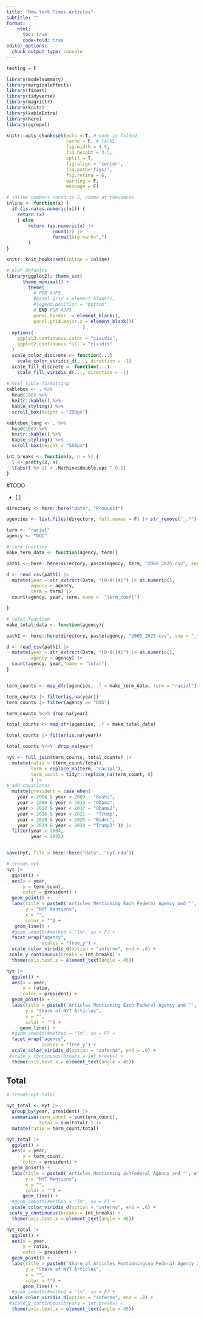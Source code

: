 ```yaml
---
title: "New York Times Articles"
subtitle: ""
format:
    html: 
      toc: true
      code-fold: true
editor_options: 
  chunk_output_type: console
---
```



```r
testing = F

library(modelsummary)
library(marginaleffects)
library(fixest)
library(tidyverse)
library(magrittr)
library(knitr)
library(kableExtra)
library(here)
library(ggrepel)

knitr::opts_chunk$set(echo = T, # code is folded 
                      cache = F, # CACHE 
                      fig.width = 4.5, 
                      fig.height = 3.5,
                      split = T,
                      fig.align = 'center', 
                      fig.path='figs/',
                      fig.retina = 6,
                      warning = F, 
                      message = F)

# inline numbers round to 2, comma at thousands
inline <- function(x) {
  if (is.na(as.numeric(x))) {
    return (x)
    } else
        return (as.numeric(x) |> 
                 round(2) |>
                 format(big.mark=",") 
        )
}

knitr::knit_hooks$set(inline = inline)

# plot defaults 
library(ggplot2); theme_set(
      theme_minimal() + 
        theme(
          # FOR AJPS
          #panel.grid = element_blank(),
          #legend.position = "bottom",
          # END FOR AJPS 
          panel.border  = element_blank(),
          panel.grid.major.x = element_blank())
                            )
  options(
    ggplot2.continuous.color = "cividis",
    ggplot2.continuous.fill = "cividis"
  )
  scale_color_discrete <- function(...)
    scale_color_viridis_d(..., direction = -1)
  scale_fill_discrete <- function(...)
    scale_fill_viridis_d(..., direction = -1)
  
# html table formatting
kablebox <- . %>%  
  head(100) %>%
  knitr::kable() %>% 
  kable_styling() %>% 
  scroll_box(height = "200px")

kablebox_long <- . %>% 
  head(100) %>% 
  knitr::kable() %>% 
  kable_styling() %>% 
  scroll_box(height = "500px")

int_breaks <- function(x, n = 5) {
  l <- pretty(x, n)
  l[abs(l %% 1) < .Machine$double.eps ^ 0.5] 
}
```



#TODO 

- [ ] 


```r

directory <- here::here("data", "ProQuest") 

agencies <- list.files(directory, full.names = F) |> str_remove("_.*") |> unique()

term <- "racial"
agency <- "DOC"

# term function 
make_term_data <- function(agency, term){

path1 <- here::here(directory, paste(agency, term, "2005_2025.csv", sep = "_")) 

d <- read_csv(path1) |>
  mutate(year = str_extract(Date, "[0-9]{4}") |> as.numeric(),
         agency = agency, 
         term = term) |> 
  count(agency, year, term, name =  "term_count")

} 

# total function 
make_total_data <- function(agency){

path1 <- here::here(directory, paste(agency, "2005_2025.csv", sep = "_")) 

d <- read_csv(path1) |>
  mutate(year = str_extract(Date, "[0-9]{4}") |> as.numeric(),
         agency = agency) |>
  count(agency, year, name = "total")
} 


term_counts <- map_dfr(agencies, .f = make_term_data, term = "racial")

term_counts |> filter(is.na(year))
term_counts |> filter(agency == "DOS")

term_counts %<>% drop_na(year)

total_counts <- map_dfr(agencies, .f = make_total_data)

total_counts |> filter(is.na(year))

total_counts %<>%  drop_na(year)

nyt <- full_join(term_counts, total_counts) |>
  mutate(ratio = (term_count/total),
         term = replace_na(term, "racial"),
         term_count = tidyr::replace_na(term_count, 0)
         ) |> 
# add covariates 
  mutate(president = case_when(
    year > 2004 & year < 2009 ~ "Bush2",
    year > 2008 & year < 2013 ~ "Obama",
    year > 2012 & year < 2017 ~ "Obama2",
    year > 2016 & year < 2021 ~  "Trump",
    year > 2020 & year < 2025 ~ "Biden",
    year > 2024 & year < 2029 ~ "Trump2" )) |>  
  filter(year > 2004,
         year < 2025) 


save(nyt, file = here::here("data", "nyt.rda"))
```


```r
# trends-nyt
nyt |> 
  ggplot() +
  aes(x = year, 
      y = term_count, 
      color = president) +
  geom_point() +
  labs(title = paste0('Articles Mentioning Each Federal Agency and "', str_to_title(term),'"'),
       y = "NYT Mentions",
       x = "",
       color = "") +
   geom_line() + 
  #geom_smooth(#method = "lm", se = F) +
  facet_wrap("agency",
             scales = "free_y") + 
  scale_color_viridis_d(option = "inferno", end = .8) + 
 scale_y_continuous(breaks = int_breaks) + 
  theme(axis.text.x = element_text(angle = 45))

nyt |> 
  ggplot() +
  aes(x = year, 
      y = ratio, 
      color = president) +
  geom_point() +
  labs(title = paste0('Articles Mentioning Each Federal Agency and "', str_to_title(term),'"'),
       y = "Share of NYT Articles",
       x = "",
       color = "") +
     geom_line() + 
  #geom_smooth(#method = "lm", se = F) +
  facet_wrap("agency",
             scales = "free_y") + 
  scale_color_viridis_d(option = "inferno", end = .8) + 
 #scale_y_continuous(breaks = int_breaks) + 
  theme(axis.text.x = element_text(angle = 45))
```


## Total 


```r
# trends-nyt-total

nyt_total <- nyt |>
  group_by(year, president) |> 
  summarise(term_count = sum(term_count),
            total = sum(total) ) |> 
  mutate(ratio = term_count/total)

nyt_total |> 
  ggplot() +
  aes(x = year, 
      y = term_count, 
      color = president) +
  geom_point() +
  labs(title = paste0('Articles Mentioning a\nFederal Agency and "', str_to_title(term),'"'),
       y = "NYT Mentions",
       x = "",
       color = "") +
      geom_line() + 
  #geom_smooth(#method = "lm", se = F) +
  scale_color_viridis_d(option = "inferno", end = .8) + 
 scale_y_continuous(breaks = int_breaks) + 
  theme(axis.text.x = element_text(angle = 45))

nyt_total |> 
  ggplot() +
  aes(x = year, 
      y = ratio, 
      color = president) +
  geom_point() +
  labs(title = paste0('Share of Articles Mentioning\na Federal Agency and "', str_to_title(term),'"'),
       y = "Share of NYT Articles",
       x = "",
       color = "") +
      geom_line() + 
  #geom_smooth(#method = "lm", se = F) +
 scale_color_viridis_d(option = "inferno", end = .8) + 
 #scale_y_continuous(breaks = int_breaks) + 
  theme(axis.text.x = element_text(angle = 45))
```
